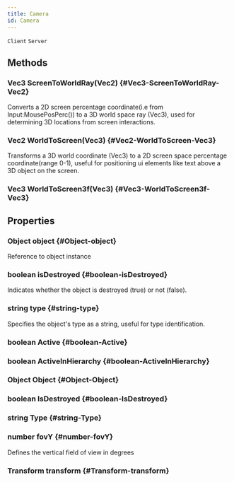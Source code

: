 ```yaml
---
title: Camera
id: Camera
---
```

`Client`
`Server`

## Methods

### Vec3 ScreenToWorldRay(Vec2) {#Vec3-ScreenToWorldRay-Vec2}
Converts a 2D screen percentage coordinate(i.e from Input:MousePosPerc()) to a 3D world space ray (Vec3), used for determining 3D locations from screen interactions.

### Vec2 WorldToScreen(Vec3) {#Vec2-WorldToScreen-Vec3}
Transforms a 3D world coordinate (Vec3) to a 2D screen space percentage coordinate(range 0-1), useful for positioning ui elements like text above a 3D object on the screen.

### Vec3 WorldToScreen3f(Vec3) {#Vec3-WorldToScreen3f-Vec3}

## Properties

### Object object {#Object-object}
Reference to object instance

### boolean isDestroyed {#boolean-isDestroyed}
Indicates whether the object is destroyed (true) or not (false).

### string type {#string-type}
Specifies the object's type as a string, useful for type identification.

### boolean Active {#boolean-Active}

### boolean ActiveInHierarchy {#boolean-ActiveInHierarchy}

### Object Object {#Object-Object}

### boolean IsDestroyed {#boolean-IsDestroyed}

### string Type {#string-Type}

### number fovY {#number-fovY}
Defines the vertical field of view in degrees

### Transform transform {#Transform-transform}

